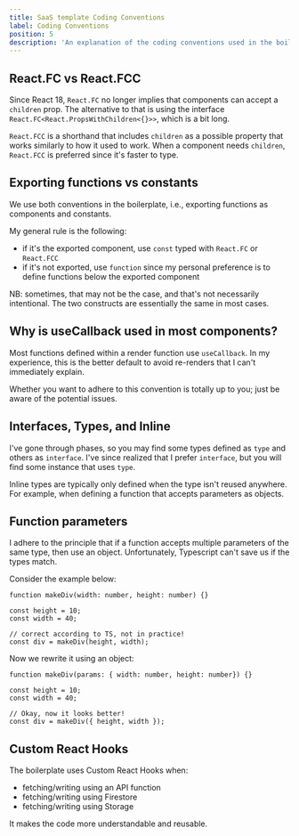 ```yaml
---
title: SaaS template Coding Conventions
label: Coding Conventions
position: 5
description: 'An explanation of the coding conventions used in the boilerplate'
---
```


## React.FC vs React.FCC

Since React 18, `React.FC` no longer implies that components can accept a `children` prop. The alternative to that is using the interface `React.FC<React.PropsWithChildren<{}>>`, which is a bit long.

`React.FCC` is a shorthand that includes `children` as a possible property that works similarly to how it used to work. When a component needs `children`, `React.FCC` is preferred since it's faster to type.

## Exporting functions vs constants

We use both conventions in the boilerplate, i.e., exporting functions as components and constants.

My general rule is the following:

- if it's the exported component, use `const` typed with `React.FC` or `React.FCC`
- if it's not exported, use `function` since my personal preference is to define functions below the exported component

NB: sometimes, that may not be the case, and that's not necessarily intentional. The two constructs are essentially the same in most cases.

## Why is useCallback used in most components?

Most functions defined within a render function use `useCallback`. In my experience, this is the better default to avoid re-renders that I can't immediately explain.

Whether you want to adhere to this convention is totally up to you; just be aware of the potential issues.

## Interfaces, Types, and Inline 

I've gone through phases, so you may find some types defined as `type` and others as `interface`. I've since realized that I prefer `interface`, but you will find some instance that uses `type`.

Inline types are typically only defined when the type isn't reused anywhere. For example, when defining a function that accepts parameters as objects.

## Function parameters

I adhere to the principle that if a function accepts multiple parameters of the same type, then use an object. Unfortunately, Typescript can't save us if the types match.

Consider the example below:

```tsx
function makeDiv(width: number, height: number) {}

const height = 10;
const width = 40;

// correct according to TS, not in practice!
const div = makeDiv(height, width);
```

Now we rewrite it using an object:

```tsx
function makeDiv(params: { width: number, height: number}) {}

const height = 10;
const width = 40;

// Okay, now it looks better!
const div = makeDiv({ height, width });
```

## Custom React Hooks

The boilerplate uses Custom React Hooks when:

- fetching/writing using an API function
- fetching/writing using Firestore
- fetching/writing using Storage

It makes the code more understandable and reusable.